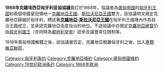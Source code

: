 '''1868年克羅埃西亞匈牙利妥協協議'''簽訂於1868年，協議者為[[奧匈帝國|奧匈帝國]]的[[匈牙利王国|匈牙利王国]]和兩個帝國皇冠領地ㄧ[[克罗地亚王國_(哈布斯堡)|克羅地亞王國]]、[[斯拉沃尼亞王國|斯拉沃尼亞王國]]雙方。該協議明文規定克羅地亞歸屬於匈牙利，標誌著'''[[克羅地亞-斯拉沃尼亞王國|克羅地亞-斯拉沃尼亞王國]]'''在匈牙利王國境內作為自治王國成立，並承認克羅地亞高度自治的地位。不過協議中亦規定[[克羅地亞總督|克羅地亞總督]]仍由[[匈牙利國王|匈牙利國王]]（亦同時為[[奧地利皇帝|奧地利皇帝]]）認命及議會席位限制等。

1918年奧匈帝國解體之後，該協議被否定，克羅地亞脫離匈牙利之後，加入[[塞爾維亞聯邦|塞爾維亞聯邦]]。

[[Category:匈牙利条约|Category:匈牙利条约]]
[[Category:克羅地亞條約|Category:克羅地亞條約]]
[[Category:奧匈帝國條約|Category:奧匈帝國條約]]
[[Category:19世纪欧洲条约|Category:19世纪欧洲条约]]
[[Category:1868年欧洲|Category:1868年欧洲]]